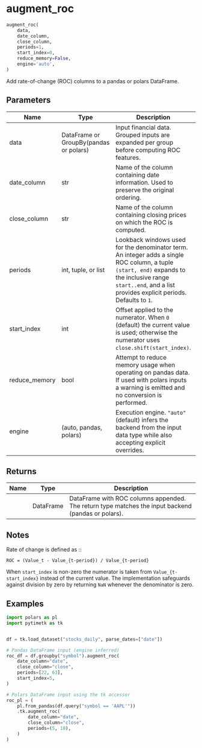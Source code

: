 # augment_roc { #pytimetk.augment_roc }

```python
augment_roc(
    data,
    date_column,
    close_column,
    periods=1,
    start_index=0,
    reduce_memory=False,
    engine='auto',
)
```

Add rate-of-change (ROC) columns to a pandas or polars DataFrame.

## Parameters {.doc-section .doc-section-parameters}

| Name          | Type                                   | Description                                                                                                                                                                                                           | Default    |
|---------------|----------------------------------------|-----------------------------------------------------------------------------------------------------------------------------------------------------------------------------------------------------------------------|------------|
| data          | DataFrame or GroupBy(pandas or polars) | Input financial data. Grouped inputs are expanded per group before computing ROC features.                                                                                                                            | _required_ |
| date_column   | str                                    | Name of the column containing date information. Used to preserve the original ordering.                                                                                                                               | _required_ |
| close_column  | str                                    | Name of the column containing closing prices on which the ROC is computed.                                                                                                                                            | _required_ |
| periods       | int, tuple, or list                    | Lookback windows used for the denominator term. An integer adds a single ROC column, a tuple ``(start, end)`` expands to the inclusive range ``start..end``, and a list provides explicit periods. Defaults to ``1``. | `1`        |
| start_index   | int                                    | Offset applied to the numerator. When ``0`` (default) the current value is used; otherwise the numerator uses ``close.shift(start_index)``.                                                                           | `0`        |
| reduce_memory | bool                                   | Attempt to reduce memory usage when operating on pandas data. If used with polars inputs a warning is emitted and no conversion is performed.                                                                         | `False`    |
| engine        | (auto, pandas, polars)                 | Execution engine. ``"auto"`` (default) infers the backend from the input data type while also accepting explicit overrides.                                                                                           | `"auto"`   |

## Returns {.doc-section .doc-section-returns}

| Name   | Type      | Description                                                                                        |
|--------|-----------|----------------------------------------------------------------------------------------------------|
|        | DataFrame | DataFrame with ROC columns appended. The return type matches the input backend (pandas or polars). |

## Notes {.doc-section .doc-section-notes}

Rate of change is defined as ::

    ROC = (Value_t - Value_{t-period}) / Value_{t-period}

When ``start_index`` is non-zero the numerator is taken from
``Value_{t-start_index}`` instead of the current value. The implementation
safeguards against division by zero by returning ``NaN`` whenever the
denominator is zero.

## Examples {.doc-section .doc-section-examples}

```python
import polars as pl
import pytimetk as tk


df = tk.load_dataset("stocks_daily", parse_dates=["date"])

# Pandas DataFrame input (engine inferred)
roc_df = df.groupby("symbol").augment_roc(
    date_column="date",
    close_column="close",
    periods=[22, 63],
    start_index=5,
)

# Polars DataFrame input using the tk accessor
roc_pl = (
    pl.from_pandas(df.query("symbol == 'AAPL'"))
    .tk.augment_roc(
        date_column="date",
        close_column="close",
        periods=(5, 10),
    )
)
```